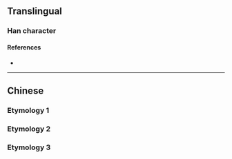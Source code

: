 {{also|呂}}
{{character info}}
==Translingual==

===Han character===
{{Han char|rn=30|rad=口|as=03|sn=6|four=|canj=RR|ids=⿱口口}}

====References====
* {{Han ref|kx=0177.021|hdz=10577.120|uh=5415}}

----

==Chinese==

===Etymology 1===
{{zh-see|呂|sv}}
===Etymology 2===
{{zh-see|旅|ss}}
===Etymology 3===
{{zh-see|膂|ss}}